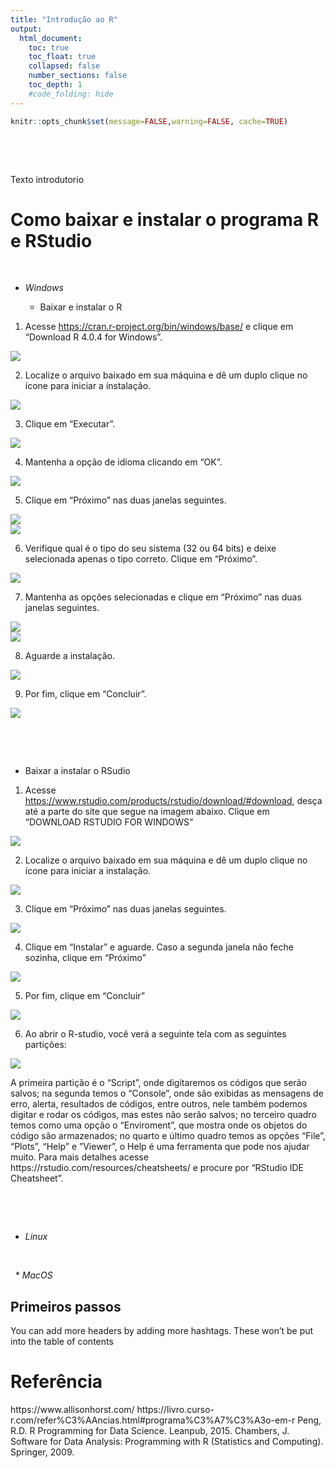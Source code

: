 ```yaml
---
title: "Introdução ao R"
output:
  html_document:
    toc: true
    toc_float: true
    collapsed: false
    number_sections: false
    toc_depth: 1
    #code_folding: hide
---
```


```r
knitr::opts_chunk$set(message=FALSE,warning=FALSE, cache=TRUE)
```

&nbsp;

&nbsp;

Texto introdutorio

# Como baixar e instalar o programa R e RStudio

&nbsp;

* *Windows*

  + Baixar e instalar o R

1. Acesse [https://cran.r-project.org/bin/windows/base/](https://cran.r-project.org/bin/windows/base/) e clique em “Download R 4.0.4 for Windows”.

<div style="float:center;max-width: 80%; max-height: 95%;" markdown="1"> ![](images/R000.jpg) 
</div> 

2. Localize o arquivo baixado em sua máquina e dê um duplo clique no ícone para iniciar a instalação. 
	
<div style="float:center;max-width: 30%; max-height: 30%;" markdown="1"> ![](images/R00.jpg) 
</div> 

3. Clique em “Executar”.

<div style="float:center;max-width: 50%; max-height: 50%;" markdown="1"> ![](images/R0.jpg) 
</div> 

4. Mantenha a opção de idioma clicando em “OK”.

<div style="float:center;max-width: 50%; max-height: 50%;" markdown="1"> ![](images/R1.jpg) </div> 

5. Clique em “Próximo” nas duas janelas seguintes.

<div style="float:center;max-width: 50%; max-height: 50%;" markdown="1"> ![](images/R3.jpg) </div> 

<div style="float:center;max-width: 50%; max-height: 50%;" markdown="1"> ![](images/R4.jpg) </div> 

6. Verifique qual é o tipo do seu sistema (32 ou 64 bits) e deixe selecionada apenas o tipo correto. Clique em “Próximo”.

<div style="float:center;max-width: 50%; max-height: 50%;" markdown="1"> ![](images/R5.jpg) </div> 

7.	Mantenha as opções selecionadas  e clique em “Próximo” nas duas janelas seguintes.

<div style="float:center;max-width: 50%; max-height: 50%;" markdown="1"> ![](images/R6.jpg) </div> 

<div style="float:center;max-width: 50%; max-height: 50%;" markdown="1"> ![](images/R7.jpg) </div> 

8. Aguarde a instalação.

<div style="float:center;max-width: 50%; max-height: 50%;" markdown="1"> ![](images/R8.jpg) </div> 

9.  Por fim, clique em “Concluir”.  

<div style="float:center;max-width: 50%; max-height: 45%;" markdown="1"> ![](images/R9.jpg) </div> 

&nbsp;

&nbsp;  

  + Baixar a instalar o RSudio  

1. Acesse [https://www.rstudio.com/products/rstudio/download/#download](https://www.rstudio.com/products/rstudio/download/#download), desça até a parte do site que segue na imagem abaixo. Clique em "DOWNLOAD RSTUDIO FOR WINDOWS"

<div style="float:center;max-width: 100%; max-height: 100%;" markdown="1"> ![](images/RS0.jpg) 
</div> 

2. Localize o arquivo baixado em sua máquina e dê um duplo clique no ícone para iniciar a instalação. 

<div style="float:center;max-width: 30%; max-height: 30%;" markdown="1"> ![](images/RS1.jpg) 
</div> 

3. Clique em “Próximo” nas duas janelas seguintes.  

<div style="float:center;max-width: 50%; max-height: 50%;" markdown="1"> ![](images/RS2.jpg) 
</div> 

4. Clique em "Instalar" e aguarde. Caso a segunda janela não feche sozinha, clique em "Próximo"

<div style="float:center;max-width: 50%; max-height: 50%;;" markdown="1"> ![](images/RS4.jpg) 
</div> 

5. Por fim, clique em "Concluir"

<div style="float:center;max-width: 50%; max-height: 50%;" markdown="1"> ![](images/RS6.jpg) 
</div> 

6. Ao abrir o R-studio, você verá a seguinte tela com as seguintes partições:  

<div style="float:center;max-width: 100%; max-height: 100%;" markdown="1"> ![](images/R10.jpg) 
</div>  

A primeira partição é o “Script”, onde digitaremos os códigos que serão salvos; na segunda temos o “Console”, onde são exibidas as mensagens de erro, alerta, resultados de códigos, entre outros, nele também podemos digitar e rodar os códigos, mas estes não serão salvos; no terceiro quadro temos como uma opção o  “Enviroment”, que mostra onde os objetos do código são armazenados; no quarto e último quadro temos as opções “File”, “Plots”, “Help” e ”Viewer”, o Help é uma ferramenta que pode nos ajudar muito.  Para mais detalhes acesse https://rstudio.com/resources/cheatsheets/  e procure por “RStudio IDE Cheatsheet”.


&nbsp;

&nbsp;

* *Linux*

&nbsp;

&nbsp;
* *MacOS*

## Primeiros passos

You can add more headers by adding more hashtags. These won't be put into the table of contents


# Referência
https://www.allisonhorst.com/
https://livro.curso-r.com/refer%C3%AAncias.html#programa%C3%A7%C3%A3o-em-r
Peng, R.D. R Programming for Data Science. Leanpub, 2015. Chambers, J. Software for Data Analysis: Programming with R (Statistics and Computing). Springer, 2009.
